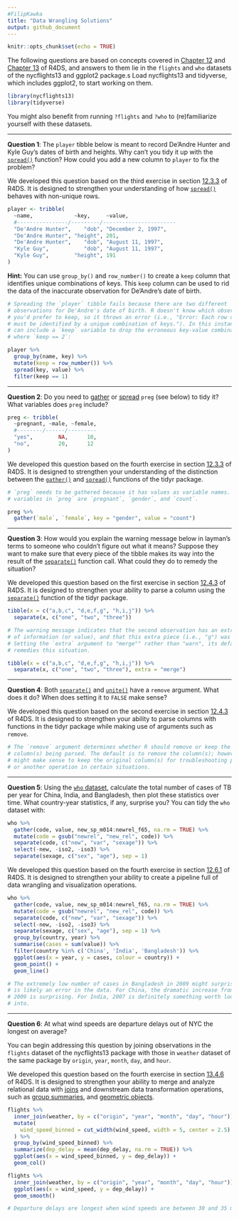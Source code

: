 ```yaml
---
#FilipKawka
title: "Data Wrangling Solutions"
output: github_document
---
```


```r
knitr::opts_chunk$set(echo = TRUE)
```

The following questions are based on concepts covered in [Chapter 12][12] and
[Chapter 13][13] of R4DS, and answers to them lie in the `flights` and `who`
datasets of the nycflights13 and ggplot2 package.s Load nycflights13 and
tidyverse, which includes ggplot2, to start working on them.

```r
library(nycflights13)
library(tidyverse)
```

You might also benefit from running `?flights` and `?who` to (re)familiarize
yourself with these datasets.

--- 

**Question 1**: The `player` tibble below is meant to record De'Andre Hunter and
Kyle Guy's dates of birth and heights. Why can't you tidy it up with the
[`spread()`][12.3.2] function? How could you add a new column to `player` to fix
the problem?

We developed this question based on the third exercise in section
[12.3.3][12.3.3] of R4DS. It is designed to strengthen your understanding of how
[`spread()`][12.3.2] behaves with non-unique rows.

```r
player <- tribble(
  ~name,             ~key,     ~value,
  #----------------/---------/-----------------------
  "De'Andre Hunter",    "dob", "December 2, 1997",
  "De'Andre Hunter", "height", 201,
  "De'Andre Hunter",    "dob", "August 11, 1997",
  "Kyle Guy",           "dob", "August 11, 1997",
  "Kyle Guy",        "height", 191
)
```

**Hint:** You can use `group_by()` and `row_number()` to create a `keep` column
that identifies unique combinations of keys. This `keep` column can be used to
rid the data of the inaccurate observation for De'Andre's date of birth.

```r
# Spreading the `player` tibble fails because there are two different
# observations for De'Andre's date of birth. R doesn't know which observation
# you'd prefer to keep, so it throws an error (i.e., "Error: Each row of output
# must be identified by a unique combination of keys."). In this instance, you
# can include a `keep` variable to drop the erroneous key-value combination
# where `keep == 2`:

player %>% 
  group_by(name, key) %>% 
  mutate(keep = row_number()) %>% 
  spread(key, value) %>% 
  filter(keep == 1)
```

---

**Question 2**: Do you need to [gather][12.3.1] or [spread][12.3.2] `preg` (see
below) to tidy it? What variables does `preg` include?
```r
preg <- tribble(
  ~pregnant, ~male, ~female,
  #--------/------/---------
  "yes",        NA,      10,
  "no",         20,      12
)
```

We developed this question based on the fourth exercise in section
[12.3.3][12.3.3] of R4DS. It is designed to strengthen your understanding of the
distinction between the [`gather()`][12.3.1] and [`spread()`][12.3.2] functions
of the tidyr package.

```r
# `preg` needs to be gathered because it has values as variable names. The
# variables in `preg` are `pregnant`, `gender`, and `count`.

preg %>% 
  gather(`male`, `female`, key = "gender", value = "count")
```

---

**Question 3**: How would you explain the warning message below in layman's
terms to someone who couldn't figure out what it means? Suppose they want to
make sure that every piece of the tibble makes its way into the result of the
[`separate()`][12.4.1] function call. What could they do to remedy the
situation?

We developed this question based on the first exercise in section
[12.4.3][12.4.3] of R4DS. It is designed to strengthen your ability to parse a
column using the [`separate()`][12.4.1] function of the tidyr package.

```r
tibble(x = c("a,b,c", "d,e,f,g", "h,i,j")) %>% 
  separate(x, c("one", "two", "three"))
```

```r
# The warning message indicates that the second observation has an extra piece
# of information (or value), and that this extra piece (i.e., "g") was dropped.
# Setting the `extra` argument to "merge"" rather than "warn", its default,
# remedies this situation.

tibble(x = c("a,b,c", "d,e,f,g", "h,i,j")) %>% 
  separate(x, c("one", "two", "three"), extra = "merge")
```

---

**Question 4**: Both [`separate()`][12.4.1] and [`unite()`][12.4.2] have a
`remove` argument. What does it do? When does setting it to `FALSE` make sense?

We developed this question based on the second exercise in section
[12.4.3][12.4.3] of R4DS. It is designed to strengthen your ability to parse
columns with functions in the tidyr package while making use of arguments such
as `remove`.

```r
# The `remove` argument determines whether R should remove or keep the original
# column(s) being parsed. The default is to remove the column(s); however, it
# might make sense to keep the original column(s) for troubleshooting purposes
# or another operation in certain situations.
```

---

**Question 5**: Using the [`who` dataset][12.6], calculate the total number of
cases of TB per year for China, India, and Bangladesh, then plot these
statistics over time. What country-year statistics, if any, surprise you? You
can tidy the `who` dataset with:

```r
who %>%
  gather(code, value, new_sp_m014:newrel_f65, na.rm = TRUE) %>% 
  mutate(code = gsub("newrel", "new_rel", code)) %>%
  separate(code, c("new", "var", "sexage")) %>% 
  select(-new, -iso2, -iso3) %>% 
  separate(sexage, c("sex", "age"), sep = 1)
```

We developed this question based on the fourth exercise in section
[12.6.1][12.6.1] of R4DS. It is designed to strengthen your ability to create a
pipeline full of data wrangling and visualization operations.

```r
who %>%
  gather(code, value, new_sp_m014:newrel_f65, na.rm = TRUE) %>% 
  mutate(code = gsub("newrel", "new_rel", code)) %>%
  separate(code, c("new", "var", "sexage")) %>% 
  select(-new, -iso2, -iso3) %>% 
  separate(sexage, c("sex", "age"), sep = 1) %>%
  group_by(country, year) %>%
  summarise(cases = sum(value)) %>%
  filter(country %in% c('China', 'India', 'Bangladesh')) %>% 
  ggplot(aes(x = year, y = cases, colour = country)) + 
  geom_point() + 
  geom_line()

# The extremely low number of cases in Bangladesh in 2009 might surprise you. It
# is likely an error in the data. For China, the dramatic increase from 2008 to
# 2009 is surprising. For India, 2007 is definitely something worth looking
# into.
```

---

**Question 6**: At what wind speeds are departure delays out of NYC the longest
on average? 

You can begin addressing this question by joining observations in the `flights`
dataset of the nycflights13 package with those in `weather` dataset of the same
package by `origin`, `year`, `month`, `day`, and `hour`.

We developed this question based on the fourth exercise in section
[13.4.6][13.4.6] of R4DS. It is designed to strengthen your ability to merge and
analyze relational data with [joins][13.4.2] and downstream data transformation operations, such as [group summaries][5.6], and [geometric objects][3.6].

```r
flights %>%
  inner_join(weather, by = c("origin", "year", "month", "day", "hour")) %>%
  mutate(
    wind_speed_binned = cut_width(wind_speed, width = 5, center = 2.5)
  ) %>%
  group_by(wind_speed_binned) %>%
  summarize(dep_delay = mean(dep_delay, na.rm = TRUE)) %>%
  ggplot(aes(x = wind_speed_binned, y = dep_delay)) +
  geom_col()

flights %>%
  inner_join(weather, by = c("origin", "year", "month", "day", "hour")) %>%
  ggplot(aes(x = wind_speed, y = dep_delay)) +
  geom_smooth()

# Departure delays are longest when wind speeds are between 30 and 35 mph.
```

[3.6]: https://r4ds.had.co.nz/data-visualisation.html#geometric-objects
[5.6]: http://r4ds.had.co.nz/transform.html#grouped-summaries-with-summarise
[12]: http://r4ds.had.co.nz/tidy-data.html
[12.3.1]: http://r4ds.had.co.nz/tidy-data.html#gathering
[12.3.2]: http://r4ds.had.co.nz/tidy-data.html#spreading
[12.3.3]: http://r4ds.had.co.nz/tidy-data.html#exercises-22
[12.3.3.4]: https://jrnold.github.io/r4ds-exercise-solutions/tidy-data.html#exercise-12.3.4
[12.4.1]: http://r4ds.had.co.nz/tidy-data.html#separate
[12.4.2]: http://r4ds.had.co.nz/tidy-data.html#unite
[12.4.3]: http://r4ds.had.co.nz/tidy-data.html#exercises-23
[12.4.3.1]: https://jrnold.github.io/r4ds-exercise-solutions/tidy-data.html#exercise-12.4.1
[12.6]: http://r4ds.had.co.nz/tidy-data.html#case-study
[12.6.1]: http://r4ds.had.co.nz/tidy-data.html#exercises-25
[13]: http://r4ds.had.co.nz/relational-data.html
[13.4.2]: http://r4ds.had.co.nz/relational-data.html#inner-join
[13.4.6]: http://r4ds.had.co.nz/relational-data.html#exercises-28